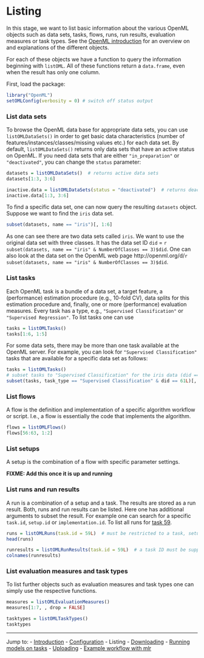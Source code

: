Listing
=======

In this stage, we want to list basic information about the various OpenML objects such as data sets, tasks, flows, runs, run results, evaluation measures or task types. See the [OpenML introduction](http://openml.org/guide) for an overview on and explanations of the different objects.

For each of these objects we have a function to query the information beginning with `listOML`. All of these functions return a `data.frame`, even when the result has only one column.

First, load the package:
```r
library("OpenML")
setOMLConfig(verbosity = 0) # switch off status output
```

### List data sets
To browse the OpenML data base for appropriate data sets, you can use `listOMLDataSets()`
in order to get basic data characteristics (number of features/instances/classes/missing values etc.)
for each data set. By default, `listOMLDataSets()` returns only data sets that have an active
status on OpenML. If you need data sets that are either `"in_preparation"` or `"deactivated"`,
you can change the `status` parameter:

```r
datasets = listOMLDataSets()  # returns active data sets
datasets[1:3, 3:6]

inactive.data = listOMLDataSets(status = "deactivated")  # returns deactivated data sets
inactive.data[1:3, 3:6]
```

To find a specific data set, one can now query the resulting `datasets` object. Suppose we want
to find the `iris` data set.

```r
subset(datasets, name == "iris")[, 1:6]
```

As one can see there are two data sets called `iris`. We want to use the original data set
with three classes. It has the data set ID `did` = `r subset(datasets, name == "iris" & NumberOfClasses == 3)$did`.
One can also look at the data set on the OpenML web page
http://openml.org/d/`r subset(datasets, name == "iris" & NumberOfClasses == 3)$did`.

### List tasks
Each OpenML task is a bundle of a data set, a target feature, a (performance) estimation procedure (e.g.,
10-fold CV), data splits for this estimation procedure and, finally, one or more (performance) evaluation measures.
Every task has a type, e.g., `"Supervised Classification"` or `"Supervised Regression"`. To list tasks one can use
```r
tasks = listOMLTasks()
tasks[1:6, 1:5]
```

For some data sets, there may be more than one task available at the OpenML server.
For example, you can look for `"Supervised Classification"` tasks that are available
for a specific data set as follows:

```r
tasks = listOMLTasks()
# subset tasks to "Supervised Classification" for the iris data (did == 61)
subset(tasks, task_type == "Supervised Classification" & did == 61L)[, c(1, 6)]
```
### List flows

A flow is the definition and implementation of a specific algorithm workflow or script.
I.e., a flow is essentially the code that implements the algorithm.

```r
flows = listOMLFlows()
flows[56:63, 1:2]
```

### List setups

A setup is the combination of a flow with specific parameter settings.

**FIXME: Add this once it is up and running**

### List runs and run results

A run is a combination of a setup and a task. The results are stored as a run result.
Both, runs and run results can be listed. Here one has additional arguments to subset
the result. For example one can search for a specific `task.id`, `setup.id` or `implementation.id`.
To list all runs for [task 59](http://www.openml.org/t/59).

```r
runs = listOMLRuns(task.id = 59L)  # must be restricted to a task, setup and/or implementation ID
head(runs)

runresults = listOMLRunResults(task.id = 59L)  # a task ID must be supplied
colnames(runresults)
```

### List evaluation measures and task types
To list further objects such as evaluation measures and task types one can simply use
the respective functions.

```r
measures = listOMLEvaluationMeasures()
measures[1:7, , drop = FALSE]

tasktypes = listOMLTaskTypes()
tasktypes
```


----------------------------------------------------------------------------------------------------
Jump to:
- [Introduction](1-Introduction.md)
- [Configuration](2-Configuration.md)
- Listing
- [Downloading](4-Downloading.md)
- [Running models on tasks](5-Running.md)
- [Uploading](6-Uploading.md)
- [Example workflow with mlr](7-Example-workflow-with-mlr.md)

